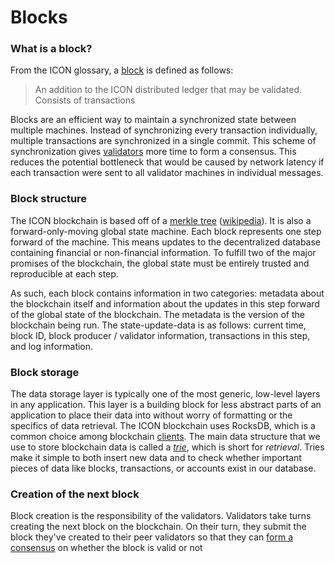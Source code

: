 # Blocks

### What is a block?

From the ICON glossary, a [block](https://icon.community/glossary/block/) is defined as follows:

> An addition to the ICON distributed ledger that may be validated. Consists of transactions

Blocks are an efficient way to maintain a synchronized state between multiple machines. Instead of synchronizing every transaction individually, multiple transactions are synchronized in a single commit. This scheme of synchronization gives [validators](/operate-icon/how-to-run-a-validator-node) more time to form a consensus. This reduces the potential bottleneck that would be caused by network latency if each transaction were sent to all validator machines in individual messages.

### Block structure

The ICON blockchain is based off of a [merkle tree](https://icon.community/glossary/merkle-tree/) ([wikipedia](https://en.wikipedia.org/wiki/Merkle\_tree)). It is also a forward-only-moving global state machine. Each block represents one step forward of the machine. This means updates to the decentralized database containing financial or non-financial information. To fulfill two of the major promises of the blockchain, the global state must be entirely trusted and reproducible at each step.

As such, each block contains information in two categories: metadata about the blockchain itself and information about the updates in this step forward of the global state of the blockchain. The metadata is the version of the blockchain being run. The state-update-data is as follows: current time, block ID, block producer / validator information, transactions in this step, and log information.

### Block storage

The data storage layer is typically one of the most generic, low-level layers in any application. This layer is a building block for less abstract parts of an application to place their data into without worry of formatting or the specifics of data retrieval. The ICON blockchain uses RocksDB, which is a common choice among blockchain [clients](/develop-on-icon-chain/client-apis). The main data structure that we use to store blockchain data is called a [_trie_](https://en.wikipedia.org/wiki/Trie), which is short for _retrieval_. Tries make it simple to both insert new data and to check whether important pieces of data like blocks, transactions, or accounts exist in our database.

### Creation of the next block

Block creation is the responsibility of the validators. Validators take turns creating the next block on the blockchain. On their turn, they submit the block they've created to their peer validators so that they can [form a consensus](/develop-on-icon-chain/blockchain-components/consensus-mechanism) on whether the block is valid or not
